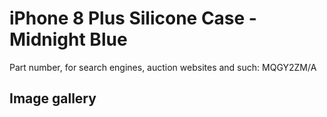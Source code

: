 
# iPhone 8 Plus Silicone Case - Midnight Blue

Part number, for search engines, auction websites and such: MQGY2ZM/A

## Image gallery

<div style={{ width: "768px" }}>
  <GalleryComponent
    images={[
      {
        original: "/everysource/MQGY2.webp",
        thumbnail: "/everypreview/MQGY2.webp",
      },
      {
        original: "/everysource/MQGY2_AV1_GOLD.webp",
        thumbnail: "/everypreview/MQGY2_AV1_GOLD.webp",
      },
      {
        original: "/everysource/MQGY2_AV1_SILVER.webp",
        thumbnail: "/everypreview/MQGY2_AV1_SILVER.webp",
      },
      {
        original: "/everysource/MQGY2_AV1_SPACE_GRAY.webp",
        thumbnail: "/everypreview/MQGY2_AV1_SPACE_GRAY.webp",
      },
      {
        original: "/everysource/MQGY2_AV2.webp",
        thumbnail: "/everypreview/MQGY2_AV2.webp",
      }
    ]}
  />
</div>
